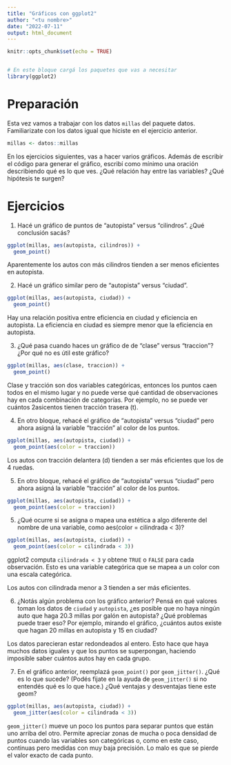```yaml
---
title: "Gráficos con ggplot2"
author: "<tu nombre>"
date: "2022-07-11"
output: html_document
---
```



```r
knitr::opts_chunk$set(echo = TRUE)


# En este bloque cargá los paquetes que vas a necesitar
library(ggplot2)
```

# Preparación

Esta vez vamos a trabajar con los datos `millas` del paquete datos. 
Familiarizate con los datos igual que hiciste en el ejercicio anterior. 

```r
millas <- datos::millas
```


En los ejercicios siguientes, vas a hacer varios gráficos. 
Además de escribir el código para generar el gráfico, escribí como mínimo una oración describiendo qué es lo que ves. 
¿Qué relación hay entre las variables? 
¿Qué hipótesis te surgen? 

# Ejercicios

1. Hacé un gráfico de puntos de "autopista" versus "cilindros".
¿Qué conclusión sacás?

```r
ggplot(millas, aes(autopista, cilindros)) +
  geom_point()
```

Aparentemente los autos con más cilindros tienden a ser menos eficientes en autopista.



2. Hacé un gráfico similar pero de "autopista" versus "ciudad". 


```r
ggplot(millas, aes(autopista, ciudad)) +
  geom_point()
```

Hay una relación positiva entre eficiencia en ciudad y eficiencia en autopista.
La eficiencia en ciudad es siempre menor que la eficiencia en autopista. 


3. ¿Qué pasa cuando haces un gráfico de  de "clase" versus "traccion"? ¿Por qué no es útil este gráfico?

```r
ggplot(millas, aes(clase, traccion)) +
  geom_point()
```

Clase y tracción son dos variables categóricas, entonces los puntos caen todos en el mismo lugar y no puede verse qué cantidad de observaciones hay en cada combinación de categorías. Por ejemplo, no se puede ver cuántos 2asicentos tienen tracción trasera (t).

4. En otro bloque, rehacé el gráfico de "autopista" versus "ciudad" pero ahora asigná la variable "tracción" al color de los puntos. 

```r
ggplot(millas, aes(autopista, ciudad)) +
  geom_point(aes(color = traccion))
```

Los autos con tracción delantera (d) tienden a ser más eficientes que los de 4 ruedas. 


5. En otro bloque, rehacé el gráfico de "autopista" versus "ciudad" pero ahora asigná la variable "tracción" al color de los puntos. 

```r
ggplot(millas, aes(autopista, ciudad)) +
  geom_point(aes(color = traccion))
```


5. ¿Qué ocurre si se asigna o mapea una estética a algo diferente del nombre de una variable, como aes(color = cilindrada < 3)?

```r
ggplot(millas, aes(autopista, ciudad)) +
  geom_point(aes(color = cilindrada < 3))
```

ggplot2 computa `cilindrada < 3` y obtene `TRUE` o `FALSE` para cada observación. 
Esto es una variable categórica que se mapea a un color con una escala categórica. 

Los autos con cilindrada menor a 3 tienden a ser más eficientes. 

6. ¿Notás algún problema con los gráfico anterior? Pensá en qué valores toman los datos de `ciudad` y `autopista`, ¿es posible que no haya ningún auto que haga 20.3 millas por galón en autopista? ¿Qué problemas puede traer eso? Por ejemplo, mirando el gráfico, ¿cuántos autos existe que hagan 20 millas en autopista y 15 en ciudad? 

Los datos parecieran estar redondeados al entero. Esto hace que haya muchos datos iguales y que los puntos se superpongan, haciendo imposible saber cuántos autos hay en cada grupo. 

7. En el gráfico anterior, reemplazá `geom_point()` por `geom_jitter()`. ¿Qué es lo que sucede? (Podés fijate en la ayuda de `geom_jitter()` si no entendés qué es lo que hace.) 
¿Qué ventajas y desventajas tiene este geom?

```r
ggplot(millas, aes(autopista, ciudad)) +
  geom_jitter(aes(color = cilindrada < 3))
```

`geom_jitter()` mueve un poco los puntos para separar puntos que están uno arriba del otro. 
Permite apreciar zonas de mucha o poca  densidad de puntos cuando las variables son categóricas o, como en este caso, continuas pero medidas con muy baja precisión. 
Lo malo es que se pierde el valor exacto de cada punto. 

